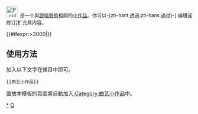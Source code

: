 <div class="notice metadata" id="stub" style="font-size: small;">[[File:P_culture.png|30px]]&nbsp;&nbsp;'''{{PAGENAME}}'''是一个與[[曲艺|說唱藝術]]相關的[[Wikipedia:小作品|小作品]]。你可以-{zh-hant:透過;zh-hans:通过}-<span class="plainlinks">[{{fullurl:{{FULLPAGENAME}}|action=edit}} 编辑或修订]</span>扩充其内容。</div><includeonly>[[Category:曲艺小作品|{{PAGENAME}}]]{{#ifexpr:{{PAGESIZE:{{FULLPAGENAME}}|R}}>3000|[[Category:字数已超过3000字节的小作品|{{PAGENAME}}]]}}</includeonly><noinclude>

==使用方法==
加入以下文字在條目中即可。
<pre>{{曲艺小作品}}</pre>

置放本模板的頁面將自動加入[[:Category:曲艺小作品]]中。

[[Category:曲艺小作品|*]]
[[Category:藝術小作品模板|Q]]
</noinclude>